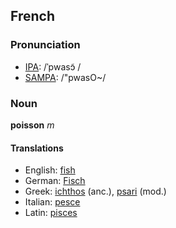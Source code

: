 ==French==
===Pronunciation===
*[[w:IPA|IPA]]: /ˈpwasɔ̃ /
*[[w:SAMPA|SAMPA]]: /"pwasO~/

===Noun===
'''poisson''' ''m''

====Translations====

*English: [[fish]]
*German: [[Fisch]]
*Greek: [[ichthos]] (anc.), [[psari]] (mod.)
*Italian: [[pesce]]
*Latin: [[pisces]]